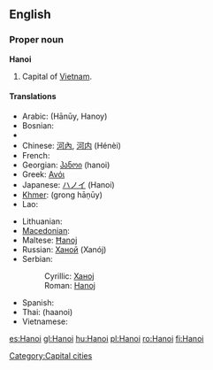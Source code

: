 {{also|Hà Nội}}
==English==
{{wikipedia}}

===Proper noun===
'''Hanoi'''

# Capital of [[Vietnam]].

====Translations====
{{trans-top|capital of Vietnam}}
* Arabic: {{Arab|[[هانوي]]}} (Hānūy, Hanoy) {{m}}
* Bosnian: {{t-|bs|Hanoj|m}}
* {{trreq|Burmese}}
* Chinese: [[河內]], [[河内]] (Hénèi)
* French: {{t-|fr|Hanoï}}
* Georgian: [[ჰანოი]] (hanoi)
* Greek: [[Ανόι]]
* Japanese: [[ハノイ]] (Hanoi)
* [[Khmer]]: {{Khmr|[[ក្រុងហាណូយ]]}} (grong hāṇūy)
* Lao: {{t-|lo|ຮ່າໂນຍ|tr=haa-nooj|sc=Laoo|xs=Lao}}
{{trans-mid}}
* Lithuanian: {{t|lt|Hanojus|m|xs=Lithuanian}}
* [[Macedonian]]: {{t|mk|Ханој|m|tr=Hánoj|sc=Cyrl}}
* Maltese: [[Ħanoj]]
* Russian: [[Ханой]] (Xanój) {{m}}
* Serbian:
*: Cyrillic: [[Ханој#Serbian|Ханој]] {{m}}
*: Roman: [[Hanoj#Serbian|Hanoj]] {{m}}
* Spanish: {{t+|es|Hanoi}}
* Thai: {{Thai|[[ฮานอย]]}} (haanoi)
* Vietnamese: {{t+|vi|Hà Nội|xs=Vietnamese}}
{{trans-bottom}}

[[Category:Capital cities]]

[[es:Hanoi]]
[[gl:Hanoi]]
[[hu:Hanoi]]
[[pl:Hanoi]]
[[ro:Hanoi]]
[[fi:Hanoi]]